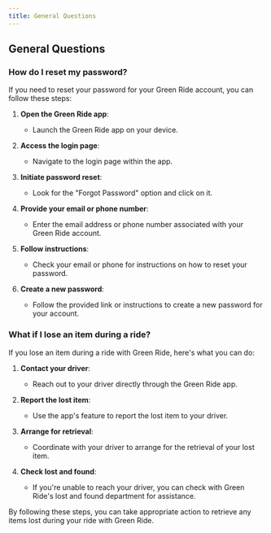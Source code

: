 ```yaml
---
title: General Questions
---
```


## General Questions

### How do I reset my password?

If you need to reset your password for your Green Ride account, you can follow these steps:

1. **Open the Green Ride app**: 
   - Launch the Green Ride app on your device.

2. **Access the login page**: 
   - Navigate to the login page within the app.

3. **Initiate password reset**: 
   - Look for the "Forgot Password" option and click on it.

4. **Provide your email or phone number**: 
   - Enter the email address or phone number associated with your Green Ride account.

5. **Follow instructions**: 
   - Check your email or phone for instructions on how to reset your password.

6. **Create a new password**: 
   - Follow the provided link or instructions to create a new password for your account.

### What if I lose an item during a ride?

If you lose an item during a ride with Green Ride, here's what you can do:

1. **Contact your driver**: 
   - Reach out to your driver directly through the Green Ride app.

2. **Report the lost item**: 
   - Use the app's feature to report the lost item to your driver.

3. **Arrange for retrieval**: 
   - Coordinate with your driver to arrange for the retrieval of your lost item.

4. **Check lost and found**: 
   - If you're unable to reach your driver, you can check with Green Ride's lost and found department for assistance.

By following these steps, you can take appropriate action to retrieve any items lost during your ride with Green Ride.
